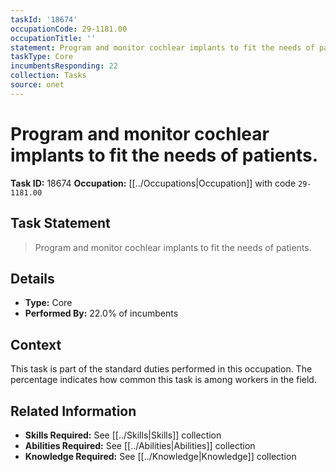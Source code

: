 ```yaml
---
taskId: '18674'
occupationCode: 29-1181.00
occupationTitle: ''
statement: Program and monitor cochlear implants to fit the needs of patients.
taskType: Core
incumbentsResponding: 22
collection: Tasks
source: onet
---
```

# Program and monitor cochlear implants to fit the needs of patients.

**Task ID:** 18674
**Occupation:** [[../Occupations|Occupation]] with code `29-1181.00`

## Task Statement

> Program and monitor cochlear implants to fit the needs of patients.

## Details

- **Type:** Core
- **Performed By:** 22.0% of incumbents

## Context

This task is part of the standard duties performed in this occupation. The percentage indicates how common this task is among workers in the field.

## Related Information

- **Skills Required:** See [[../Skills|Skills]] collection
- **Abilities Required:** See [[../Abilities|Abilities]] collection
- **Knowledge Required:** See [[../Knowledge|Knowledge]] collection

